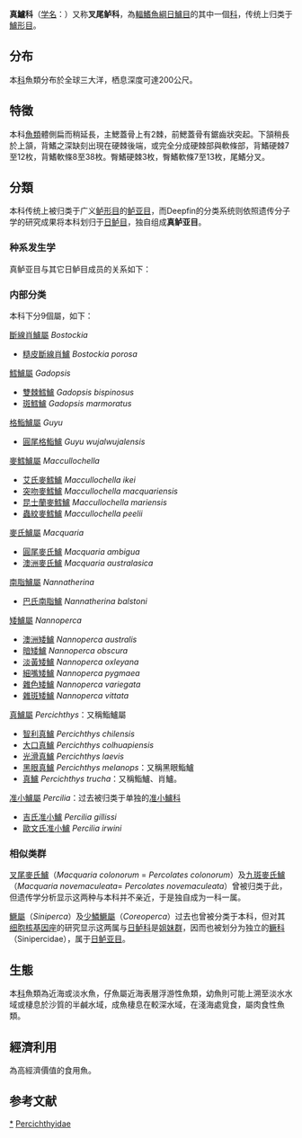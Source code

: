 {{AutoTaxobox
| image = Murray cod02 melb aquarium.jpg
| image_caption = [[蟲紋麥鱈鱸|蟲紋麥鱈鱸]] ''Maccullochella peelii''
| taxon = Percichthyidae
| authority=[[大卫·斯塔尔·乔丹|Jordan]] & {{le|Carl H. Eigenmann|Carl H. Eigenmann|Eigenmann}}, 1890
| type genus=[[真鱸屬|真鱸屬]]<br>''Percichthys''
| type genus authority=[[Girard|Girard]], 1855
| subdivision =
*[[斷線肖鱸屬|斷線肖鱸屬]] ''Bostockia''
*[[鱈鱸屬|鱈鱸屬]] ''Gadopsis''
*[[格鮨鱸屬|格鮨鱸屬]] ''Guyu''
*[[麥鱈鱸屬|麥鱈鱸屬]] ''Maccullochella''
*[[麥氏鱸屬|麥氏鱸屬]] ''Macquaria''
*[[南脂鱸屬|南脂鱸屬]] ''Nannatherina''
*[[矮鱸屬|矮鱸屬]] ''Nannoperca''
*[[真鱸屬|真鱸屬]] ''Percichthys''
*[[准小鱸屬|准小鱸屬]] ''Percilia''
}}
'''真鱸科'''（[[学名|学名]]：{{lang|la|Percichthyidae}}）又称'''叉尾鲈科'''，為[[輻鰭魚綱|輻鰭魚綱]][[日鱸目|日鱸目]]{{r|deepfin}}的其中一個[[科|科]]，传统上归类于[[鱸形目|鱸形目]]{{r|FishBase}}。

==分布==
本[[科|科]]魚類分布於全球三大洋，栖息深度可達200公尺。{{r|FishBase}}

==特徵==
本科[[魚類|魚類]]體側扁而稍延長，主鰓蓋骨上有2棘，前鰓蓋骨有鋸齒狀突起。下頷稍長於上頷，背鰭之深缺刻出現在硬棘後端，或完全分成硬棘部與軟條部，背鰭硬棘7至12枚，背鰭軟條8至38枚。臀鰭硬棘3枚，臀鰭軟條7至13枚，尾鰭分叉。{{r|FishBase}}

==分類==
本科传统上被归类于广义[[鲈形目|鲈形目]]的[[鲈亚目|鲈亚目]]，而Deepfin的分类系统则依照遗传分子学的研究成果将本科划归于[[日鲈目|日鲈目]]，独自组成'''真鲈亚目'''。{{r|deepfin|FishBase}}
===种系发生学===
真鲈亚目与其它日鲈目成员的关系如下{{r|deepfin}}：
{{日鲈目支序分类法}}
===内部分类===
本科下分9個屬，如下{{r|FishBase|deepfin}}：
;[[斷線肖鱸屬|斷線肖鱸屬]] ''Bostockia''
*[[糙皮斷線肖鱸|糙皮斷線肖鱸]] ''Bostockia porosa''

;[[鱈鱸屬|鱈鱸屬]] ''Gadopsis''
*[[雙棘鱈鱸|雙棘鱈鱸]] ''Gadopsis bispinosus''
*[[斑鱈鱸|斑鱈鱸]] ''Gadopsis marmoratus''

;[[格鮨鱸屬|格鮨鱸屬]] ''Guyu ''
*[[圓尾格鮨鱸|圓尾格鮨鱸]] ''Guyu wujalwujalensis''

;[[麥鱈鱸屬|麥鱈鱸屬]] ''Maccullochella''
*[[艾氏麥鱈鱸|艾氏麥鱈鱸]] ''Maccullochella ikei''
*[[突吻麥鱈鱸|突吻麥鱈鱸]] ''Maccullochella macquariensis''
*[[昆士蘭麥鱈鱸|昆士蘭麥鱈鱸]] ''Maccullochella mariensis''
*[[蟲紋麥鱈鱸|蟲紋麥鱈鱸]] ''Maccullochella peelii''

;[[麥氏鱸屬|麥氏鱸屬]] ''Macquaria''
*[[圓尾麥氏鱸|圓尾麥氏鱸]] ''Macquaria ambigua''
*[[澳洲麥氏鱸|澳洲麥氏鱸]] ''Macquaria australasica''

;[[南脂鱸屬|南脂鱸屬]] ''Nannatherina''
*[[巴氏南脂鱸|巴氏南脂鱸]] ''Nannatherina balstoni''

;[[矮鱸屬|矮鱸屬]] ''Nannoperca''
*[[澳洲矮鱸|澳洲矮鱸]] ''Nannoperca australis''
*[[暗矮鱸|暗矮鱸]] ''Nannoperca obscura''
*[[淡黃矮鱸|淡黃矮鱸]] ''Nannoperca oxleyana''
*[[細嘴矮鱸|細嘴矮鱸]] ''Nannoperca pygmaea''
*[[雜色矮鱸|雜色矮鱸]] ''Nannoperca variegata''
*[[雜斑矮鱸|雜斑矮鱸]] ''Nannoperca vittata''

;[[真鱸屬|真鱸屬]] ''Percichthys''：又稱鮨鱸屬
*[[智利真鱸|智利真鱸]] ''Percichthys chilensis ''
*[[大口真鱸|大口真鱸]] ''Percichthys colhuapiensis''
*[[光滑真鱸|光滑真鱸]] ''Percichthys laevis ''
*[[黑眼真鱸|黑眼真鱸]] ''Percichthys melanops''：又稱黑眼鮨鱸
*[[真鱸|真鱸]] ''Percichthys trucha''：又稱鮨鱸、肖鱸。

;[[准小鱸屬|准小鱸屬]] ''Percilia''：过去被归类于单独的[[准小鱸科|准小鱸科]]{{r|deepfin}}
*[[吉氏准小鱸|吉氏准小鱸]] ''Percilia gillissi''
*[[歐文氏准小鱸|歐文氏准小鱸]] ''Percilia irwini''

===相似类群===
[[叉尾麥氏鱸|叉尾麥氏鱸]]（''Macquaria colonorum'' = ''Percolates colonorum''）及[[九斑麥氏鱸|九斑麥氏鱸]]（''Macquaria novemaculeata''= ''Percolates novemaculeata''）曾被归类于此，但遗传学分析显示这两种与本科并不亲近，于是独自成为一科一属{{r|FishBase|deepfin}}。

[[鱖屬|鱖屬]]（''Siniperca''）及[[少鱗鱖屬|少鱗鱖屬]]（''Coreoperca''）过去也曾被分类于本科，但对其[[细胞核|细胞核]][[基因座|基因座]]的研究显示这两属与[[日鲈科|日鲈科]]是[[姐妹群|姐妹群]]，因而也被划分为独立的[[鳜科|鳜科]]（Sinipercidae）{{r|FishBase}}，属于[[日鲈亚目|日鲈亚目]]{{r|deepfin}}。

==生態==
本[[科|科]]魚類為近海或淡水魚，仔魚屬近海表層浮游性魚類，幼魚則可能上溯至淡水水域或棲息於沙質的半鹹水域，成魚棲息在較深水域，在淺海處覓食，屬肉食性魚類。{{r|FishBase}}

==經濟利用==
為高經濟價值的食用魚。{{r|FishBase}}

==参考文献==
{{reflist|refs=
<ref name="FishBase">{{FishBase family|family=Percichthyidae|month=January|year=2019}}</ref>
<ref name="deepfin">{{cite journal|last1=Betancur-R|first1=Ricardo|last2=Wiley|first2=Edward O.|last3=Arratia|first3=Gloria|last4=Acero|first4=Arturo|last5=Bailly|first5=Nicolas|last6=Miya|first6=Masaki|last7=Lecointre|first7=Guillaume|last8=Ortí|first8=Guillermo|title=Phylogenetic classification of bony fishes|journal=''BMC Evolutionary Biology''|date=2017-07-06|volume=17|pages=162|doi=10.1186/s12862-017-0958-3|url=https://bmcevolbiol.biomedcentral.com/articles/10.1186/s12862-017-0958-3|issn=1471-2148|author=|access-date=2019-01-09|archive-url=https://web.archive.org/web/20190322032046/https://bmcevolbiol.biomedcentral.com/articles/10.1186/s12862-017-0958-3|archive-date=2019-03-22|dead-url=yes}}</ref>
}}

{{taxonbar|from2=Q60500605}}

[[Category:真鱸科|*]]
[[Category:真鲈亚目|Percichthyidae]]
